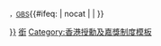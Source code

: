 <span style="font-size:smaller">，[[金紫荊星章|GBS]]</span><includeonly>{{#ifeq: {{{1|}}} | nocat | | [[Category:獲頒授香港金紫荊星章者|{{{1|{{PAGENAME}}}}}]] }}</includeonly><noinclude>
{{Documentation|Template:香港授勳及嘉獎制度模板}}
[[Category:人物模板|銜]]
[[Category:香港授勳及嘉獎制度模板]]

</noinclude>